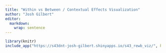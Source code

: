 ```yaml
---
title: "Within vs Between / Contextual Effects Visualization"
author: "Josh Gilbert"
editor: 
  markdown: 
    wrap: sentence
---
```


```r
library(knitr)
include_app("https://s43dnt-josh-gilbert.shinyapps.io/s43_rewb_viz/", height = "1500px")
```
